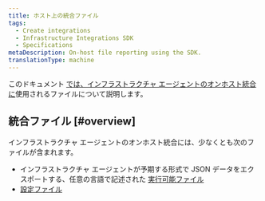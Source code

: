 ```yaml
---
title: ホスト上の統合ファイル
tags:
  - Create integrations
  - Infrastructure Integrations SDK
  - Specifications
metaDescription: On-host file reporting using the SDK.
translationType: machine
---
```


このドキュメント [では、インフラストラクチャ エージェントのオンホスト統合に](/docs/infrastructure/host-integrations/installation/install-infrastructure-host-integrations)使用されるファイルについて説明します。

## 統合ファイル [#overview]

インフラストラクチャ エージェントのオンホスト統合には、少なくとも次のファイルが含まれます。

* インフラストラクチャ エージェントが予期する形式で JSON データをエクスポートする、任意の言語で記述された [実行可能ファイル](/docs/infrastructure/infrastructure-integrations/custom-integrations/create-integration-executable-file)
* [設定ファイル](/docs/create-integrations/infrastructure-integrations-sdk/specifications/host-integrations-standard-configuration-format)